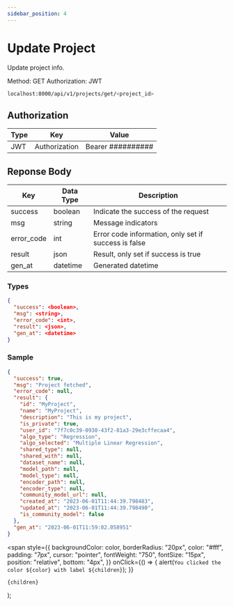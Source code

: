 ```yaml
---
sidebar_position: 4
---
```


# Update Project

Update project info.

<Tooltip color="#3abe25">Method: GET</Tooltip> <Tooltip color="#Be2525">
  Authorization: JWT
</Tooltip>
<div style={{ marginBottom: "20px" }}></div>

```bash
localhost:8000/api/v1/projects/get/<project_id>
```

## Authorization

| Type | Key           | Value             |
| ---- | ------------- | ----------------- |
| JWT  | Authorization | Bearer ########## |

## Reponse Body

| Key        | Data Type | Description                                          |
| ---------- | --------- | ---------------------------------------------------- |
| success    | boolean   | Indicate the success of the request                  |
| msg        | string    | Message indicators                                   |
| error_code | int       | Error code information, only set if success is false |
| result     | json      | Result, only set if success is true                  |
| gen_at     | datetime  | Generated datetime                                   |

### Types

```json
{
  "success": <boolean>,
  "msg": <string>,
  "error_code": <int>,
  "result": <json>,
  "gen_at": <datetime>
}
```

### Sample

```json
{
  "success": true,
  "msg": "Project fetched",
  "error_code": null,
  "result": {
    "id": "MyProject",
    "name": "MyProject",
    "description": "This is my project",
    "is_private": true,
    "user_id": "7f7c0c39-0930-43f2-81a3-29e3cffecaa4",
    "algo_type": "Regression",
    "algo_selected": "Multiple Linear Regression",
    "shared_type": null,
    "shared_with": null,
    "dataset_name": null,
    "model_path": null,
    "model_type": null,
    "encoder_path": null,
    "encoder_type": null,
    "community_model_url": null,
    "created_at": "2023-06-01T11:44:39.798483",
    "updated_at": "2023-06-01T11:44:39.798490",
    "is_community_model": false
  },
  "gen_at": "2023-06-01T11:59:02.058951"
}
```

  <span
    style={{
      backgroundColor: color,
      borderRadius: "20px",
      color: "#fff",
      padding: "7px",
      cursor: "pointer",
      fontWeight: "750",
      fontSize: "15px",
      position: "relative",
      bottom: "4px",
    }}
    onClick={() => {
      alert(`You clicked the color ${color} with label ${children}`);
    }}
  >
    {children}
  </span>
);
